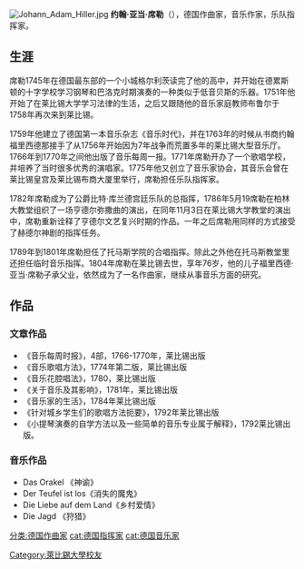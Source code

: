 {{Unreferenced|time=2020-10-07T02:52:38+00:00}}
[[File:Johann_Adam_Hiller.jpg|thumb]]
'''约翰·亚当·席勒'''（{{bd|1728年|12月25日|1804年|6月16日}}），德国作曲家，音乐作家，乐队指挥家。

==生涯==
席勒1745年在德国最东部的一个小城格尔利茨读完了他的高中，并开始在德累斯顿的十字学校学习钢琴和巴洛克时期演奏的一种类似于低音贝斯的乐器。1751年他开始了在莱比锡大学学习法律的生活，之后又跟随他的音乐家庭教师布鲁尔于1758年再次来到莱比锡。

1759年他建立了德国第一本音乐杂志《音乐时代》，并在1763年的时候从书商约翰福里西德那接手了从1756年开始因为7年战争而荒置多年的莱比锡大型音乐厅。1766年到1770年之间他出版了音乐每周一报。1771年席勒开办了一个歌唱学校，并培养了当时很多优秀的演唱家。1775年他又创立了音乐家协会，其音乐会曾在莱比锡皇宫及莱比锡布商大厦里举行，席勒担任乐队指挥家。

1782年席勒成为了公爵比特·库兰德宫廷乐队的总指挥，1786年5月19席勒在柏林大教堂组织了一场亨德尔弥撒曲的演出，在同年11月3日在莱比锡大学教堂的演出中，席勒重新诠释了亨德尔文艺复兴时期的作品。一年之后席勒用同样的方式接受了赫德尔神剧的指挥任务。

1789年到1801年席勒担任了托马斯学院的合唱指挥。除此之外他在托马斯教堂里还担任临时音乐指挥。1804年席勒在莱比锡去世，享年76岁，他的儿子福里西德·亚当·席勒子承父业，依然成为了一名作曲家，继续从事音乐方面的研究。

==作品==
===文章作品===
*《音乐每周时报》，4部，1766-1770年，莱比锡出版
*《音乐歌唱方法》，1774年第二版，莱比锡出版
*《音乐花腔唱法》，1780，莱比锡出版
*《关于音乐及其影响》，1781年，莱比锡出版
*《音乐家的生活》，1784年莱比锡出版
*《针对城乡学生们的歌唱方法扼要》，1792年莱比锡出版
*《小提琴演奏的自学方法以及一些简单的音乐专业属于解释》，1792莱比锡出版。
===音乐作品===
*Das Orakel 《神谕》
*Der Teufel ist los《消失的魔鬼》
*Die Liebe auf dem Land《乡村爱情》 
*Die Jagd 《狩猎》

{{Authority control}}
{{DEFAULTSORT:hiller}}
[[分类:德国作曲家|分类:德国作曲家]]
[[cat:德国指挥家|cat:德国指挥家]]
[[cat:德国音乐家|cat:德国音乐家]]
[[Category:萊比錫大學校友|Category:萊比錫大學校友]]